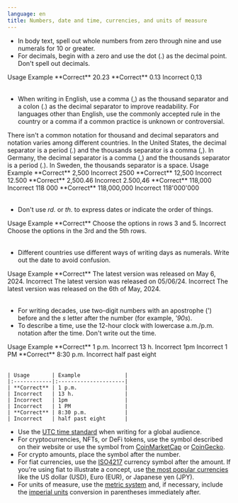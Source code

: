 ```yaml
---
language: en
title: Numbers, date and time, currencies, and units of measure
---
```


- In body text, spell out whole numbers from zero through nine and use numerals for 10 or greater.
- For decimals, begin with a zero and use the dot (.) as the decimal point. Don't spell out decimals.

<Table>
  <TableHead>
    <TableHeader>Usage</TableHeader>
    <TableHeader>Example</TableHeader>
  </TableHead>
  <TableContent>
    <TableRow>
      <TableCell>**Correct**</TableCell>
      <TableCell>20.23</TableCell>
    </TableRow>
    <TableRow>
      <TableCell>**Correct**</TableCell>
      <TableCell>0.13</TableCell>
    </TableRow>
    <TableRow>
      <TableCell>Incorrect</TableCell>
      <TableCell>0,13</TableCell>
    </TableRow>
  </TableContent>
</Table>


- When writing in English, use a comma (,) as the thousand separator and a colon (.) as the decimal separator to improve readability. For languages other than English, use the commonly accepted rule in the country or a comma if a common practice is unknown or controversial.

<Admonition type="note">
  There isn't a common notation for thousand and decimal separators and notation varies among different countries. In the United States, the decimal separator is a period (.) and the thousands separator is a comma (,). In Germany, the decimal separator is a comma (,) and the thousands separator is a period (.). In Sweden, the thousands separator is a space.
</Admonition>

<Table>
  <TableHead>
    <TableHeader>Usage</TableHeader>
    <TableHeader>Example</TableHeader>
  </TableHead>
  <TableContent>
    <TableRow>
      <TableCell>**Correct**</TableCell>
      <TableCell>2,500</TableCell>
    </TableRow>
    <TableRow>
      <TableCell>Incorrect</TableCell>
      <TableCell>2500</TableCell>
    </TableRow>
    <TableRow>
      <TableCell>**Correct**</TableCell>
      <TableCell>12,500</TableCell>
    </TableRow>
    <TableRow>
      <TableCell>Incorrect</TableCell>
      <TableCell>12.500</TableCell>
    </TableRow>
    <TableRow>
      <TableCell>**Correct**</TableCell>
      <TableCell>2,500.46</TableCell>
    </TableRow>
    <TableRow>
      <TableCell>Incorrect</TableCell>
      <TableCell>2.500,46</TableCell>
    </TableRow>
    <TableRow>
      <TableCell>**Correct**</TableCell>
      <TableCell>118,000</TableCell>
    </TableRow>
    <TableRow>
      <TableCell>Incorrect</TableCell>
      <TableCell>118 000</TableCell>
    </TableRow>
    <TableRow>
      <TableCell>**Correct**</TableCell>
      <TableCell>118,000,000</TableCell>
    </TableRow>
    <TableRow>
      <TableCell>Incorrect</TableCell>
      <TableCell>118'000'000</TableCell>
    </TableRow>
  </TableContent>
</Table>

- Don't use *rd.* or *th.* to express dates or indicate the order of things.

<Table>
  <TableHead>
    <TableHeader>Usage</TableHeader>
    <TableHeader>Example</TableHeader>
  </TableHead>
  <TableContent>
    <TableRow>
      <TableCell>**Correct**</TableCell>
      <TableCell>Choose the options in rows 3 and 5.</TableCell>
    </TableRow>
    <TableRow>
      <TableCell>Incorrect</TableCell>
      <TableCell>Choose the options in the 3rd and the 5th rows.</TableCell>
    </TableRow>
  </TableContent>
</Table>

- Different countries use different ways of writing days as numerals. Write out the date to avoid confusion.

<Table>
  <TableHead>
    <TableHeader>Usage</TableHeader>
    <TableHeader>Example</TableHeader>
  </TableHead>
  <TableContent>
    <TableRow>
      <TableCell>**Correct**</TableCell>
      <TableCell>The latest version was released on May 6, 2024.</TableCell>
    </TableRow>
    <TableRow>
      <TableCell>Incorrect</TableCell>
      <TableCell>The latest version was released on 05/06/24.</TableCell>
    </TableRow>
    <TableRow>
      <TableCell>Incorrect</TableCell>
      <TableCell>The latest version was released on the 6th of May, 2024.</TableCell>
    </TableRow>
  </TableContent>
</Table>

- For writing decades, use two-digit numbers with an apostrophe (') before and the *s* letter after the number (for example, *'90s*).
- To describe a time, use the 12-hour clock with lowercase a.m./p.m. notation after the time. Don't write out the time.

<Table>
  <TableHead>
    <TableHeader>Usage</TableHeader>
    <TableHeader>Example</TableHeader>
  </TableHead>
  <TableContent>
    <TableRow>
      <TableCell>**Correct**</TableCell>
      <TableCell>1 p.m.</TableCell>
    </TableRow>
    <TableRow>
      <TableCell>Incorrect</TableCell>
      <TableCell>13 h.</TableCell>
    </TableRow>
    <TableRow>
      <TableCell>Incorrect</TableCell>
      <TableCell>1pm</TableCell>
    </TableRow>
    <TableRow>
      <TableCell>Incorrect</TableCell>
      <TableCell>1 PM</TableCell>
    </TableRow>
    <TableRow>
      <TableCell>**Correct**</TableCell>
      <TableCell>8:30 p.m.</TableCell>
    </TableRow>
    <TableRow>
      <TableCell>Incorrect</TableCell>
      <TableCell>half past eight</TableCell>
    </TableRow>
  </TableContent>
</Table>


    | Usage       | Example              |
    |:------------|:---------------------|
    | **Correct** | 1 p.m.               |
    | Incorrect   | 13 h.                |
    | Incorrect   | 1pm                  |
    | Incorrect   | 1 PM                 |
    | **Correct** | 8:30 p.m.            |
    | Incorrect   | half past eight      |

- Use the [UTC time standard](https://en.wikipedia.org/wiki/Coordinated_Universal_Time) when writing for a global audience.
- For cryptocurrencies, NFTs, or DeFi tokens, use the symbol described on their website or use the symbol from [CoinMarketCap](https://coinmarketcap.com/) or [CoinGecko](https://www.coingecko.com/).
- For crypto amounts, place the symbol after the number.
- For fiat currencies, use the [ISO4217](https://www.iso.org/iso-4217-currency-codes.html) currency symbol after the amount. If you're using fiat to illustrate a concept, use [the most popular currencies](https://en.wikipedia.org/wiki/Template:Most_traded_currencies) like the US dollar (USD), Euro (EUR), or Japanese yen (JPY).
- For units of measure, use the [metric system](https://en.wikipedia.org/wiki/Metric_system) and, if necessary, include the [imperial units](https://en.wikipedia.org/wiki/Imperial_and_US_customary_measurement_systems#Comparison_of_imperial_and_US_customary_systems) conversion in parentheses immediately after.